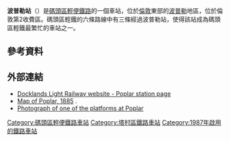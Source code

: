 {{Infobox London station |symbol = dlr
| name = 波普勒<br />Poplar
| image_name=Poplar DLR platforms 2 and 3.jpg
| caption =  
| manager = [[碼頭區輕便鐵路|碼頭區輕便鐵路]] 
| fare_zone = 2 
| locale = [[波普勒|波普勒]] 
| borough =  [[塔村區|塔村區]] 
| events1 =開通
| years1=1987年8月31日
| platforms= 4
| access        = yes
| access_note   = <ref>{{Citation step free tube map}}</ref> 
| latitude    = 51.5077
| longitude   = -0.0174
| original    = [[碼頭區輕便鐵路|碼頭區輕便鐵路]]
| dlrbat0708 = 1.975
| dlrbat0809 = 2.368
| dlrbat1011 = 2.156
}}
'''波普勒站'''（{{lang-en|Poplar DLR station}}）是[[碼頭區輕便鐵路|碼頭區輕便鐵路]]的一個車站，位於[[倫敦|倫敦]]東部的[[波普勒|波普勒]]地區，位於倫敦第2收費區。碼頭區輕鐵的六條路線中有三條經過波普勒站，使得該站成為碼頭區輕鐵最繁忙的車站之一。

==參考資料==
{{Reflist}}

==外部連結==
*[http://www.tfl.gov.uk/gettingaround/transportaccessibility/dlr/3247.aspx Docklands Light Railway website - Poplar station page] {{Wayback|url=http://www.tfl.gov.uk/gettingaround/transportaccessibility/dlr/3247.aspx |date=20140302185553 }}
*[http://www.londonancestor.com/maps/bc-poplar-n.htm Map of Poplar, 1885] {{Wayback|url=http://www.londonancestor.com/maps/bc-poplar-n.htm |date=20160304131926 }}.
* [http://tubephotos.dannycox.me.uk/poplar.html Photograph of one of the platforms at Poplar]

{{DLR}}

{{DEFAULTSORT:Poplar}}
[[Category:碼頭區輕便鐵路車站|Category:碼頭區輕便鐵路車站]]
[[Category:塔村區鐵路車站|Category:塔村區鐵路車站]]
[[Category:1987年啟用的鐵路車站|Category:1987年啟用的鐵路車站]]